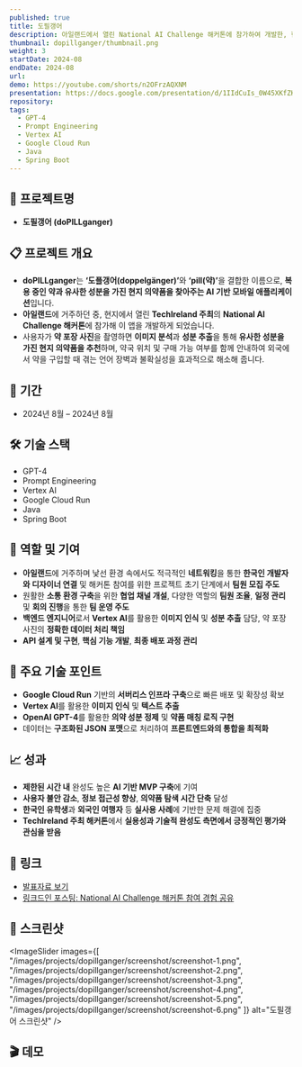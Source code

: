 ```yaml
---
published: true
title: 도필갱어
description: 아일랜드에서 열린 National AI Challenge 해커톤에 참가하여 개발한, 현지 대체 의약품 검색 AI 기반 모바일 앱 서비스
thumbnail: dopillganger/thumbnail.png
weight: 3
startDate: 2024-08
endDate: 2024-08
url: 
demo: https://youtube.com/shorts/n2OFrzAQXNM
presentation: https://docs.google.com/presentation/d/1IIdCuIs_0W45XKfZKiQhAVHWx9CgqPb-594If1RS26Q/edit#slide=id.g2f766b5c499_0_0
repository: 
tags:
  - GPT-4
  - Prompt Engineering
  - Vertex AI
  - Google Cloud Run
  - Java
  - Spring Boot
---
```


## 📌 프로젝트명
- **도필갱어 (doPILLganger)**

## 📋 프로젝트 개요
- **doPILLganger**는 <b>‘도플갱어(doppelgänger)’</b>와 <b>‘pill(약)’</b>을 결합한 이름으로, <b>복용 중인 약과 유사한 성분을 가진 현지 의약품을 찾아주는 AI 기반 모바일 애플리케이션</b>입니다.
- **아일랜드**에 거주하던 중, 현지에서 열린 **TechIreland 주최**의 **National AI Challenge 해커톤**에 참가해 이 앱을 개발하게 되었습니다.
- 사용자가 **약 포장 사진**을 촬영하면 **이미지 분석**과 **성분 추출**을 통해 **유사한 성분을 가진 현지 의약품을 추천**하며, 약국 위치 및 구매 가능 여부를 함께 안내하여 외국에서 약을 구입할 때 겪는 언어 장벽과 불확실성을 효과적으로 해소해 줍니다.

## 📅 기간
- 2024년 8월 – 2024년 8월

## 🛠 기술 스택
- GPT-4
- Prompt Engineering
- Vertex AI
- Google Cloud Run
- Java
- Spring Boot

## 👤 역할 및 기여
- **아일랜드**에 거주하며 낯선 환경 속에서도 적극적인 **네트워킹**을 통한 **한국인 개발자와 디자이너 연결** 및 해커톤 참여를 위한 프로젝트 초기 단계에서 **팀원 모집 주도**
- 원활한 **소통 환경 구축**을 위한 **협업 채널 개설**, 다양한 역할의 **팀원 조율**, **일정 관리** 및 **회의 진행**을 통한 **팀 운영 주도**
- **백엔드 엔지니어**로서 **Vertex AI**를 활용한 **이미지 인식** 및 **성분 추출** 담당, 약 포장 사진의 **정확한 데이터 처리 책임**
- **API 설계 및 구현**, **핵심 기능 개발**, **최종 배포 과정 관리**

## 🚀 주요 기술 포인트
- **Google Cloud Run** 기반의 **서버리스 인프라 구축**으로 빠른 배포 및 확장성 확보
- **Vertex AI**를 활용한 **이미지 인식** 및 **텍스트 추출**
- **OpenAI GPT-4**를 활용한 **의약 성분 정제** 및 **약품 매칭 로직 구현**
- 데이터는 **구조화된 JSON 포맷**으로 처리하여 **프론트엔드와의 통합을 최적화**

## 📈 성과
- **제한된 시간 내** 완성도 높은 **AI 기반 MVP 구축**에 기여
- **사용자 불안 감소**, **정보 접근성 향상**, **의약품 탐색 시간 단축** 달성
- **한국인 유학생**과 **외국인 여행자** 등 **실사용 사례**에 기반한 문제 해결에 집중
- **TechIreland 주최 해커톤**에서 **실용성과 기술적 완성도 측면에서 긍정적인 평가와 관심을 받음**

## 🔗 링크
- <a href="https://docs.google.com/presentation/d/1IIdCuIs_0W45XKfZKiQhAVHWx9CgqPb-594If1RS26Q/edit#slide=id.g2f766b5c499_0_0" target="_blank">발표자료 보기</a>
- <a href="https://www.linkedin.com/posts/yeonhee-hayden-kim_i-had-the-opportunity-to-participate-in-the-activity-7241225134907224064--J8t" target="_blank">링크드인 포스팅: National AI Challenge 해커톤 참여 경험 공유</a>

## 📸 스크린샷
<ImageSlider
  images={[
    "/images/projects/dopillganger/screenshot/screenshot-1.png",
    "/images/projects/dopillganger/screenshot/screenshot-2.png",
    "/images/projects/dopillganger/screenshot/screenshot-3.png",
    "/images/projects/dopillganger/screenshot/screenshot-4.png",
    "/images/projects/dopillganger/screenshot/screenshot-5.png",
    "/images/projects/dopillganger/screenshot/screenshot-6.png"
  ]}
  alt="도필갱어 스크린샷"
/>

## 🎬 데모
<YoutubeEmbed videoId="n2OFrzAQXNM" />
